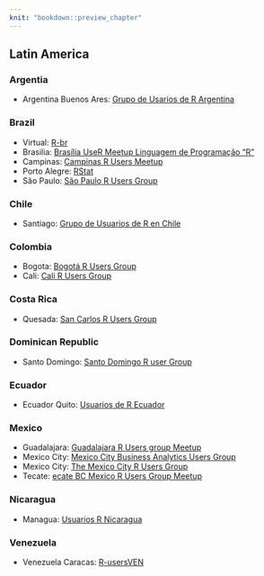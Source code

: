```yaml
---
knit: "bookdown::preview_chapter"
---
```


## Latin America

### Argentia

  * Argentina Buenos Ares: [Grupo de Usarios de R Argentina](http://ar.i314.com.ar/)

### Brazil

  * Virtual: [R-br](http://leg.est.ufpr.br/doku.php/software:rbr)
  *  Brasilia: [Brasília UseR Meetup Linguagem de Programação "R"](http://www.meetup.com/Brasilia-UseR-Meetup/)
  *  Campinas: [Campinas R Users Meetup](http://www.meetup.com/Campinas-R-Users-Meetup/)
  *  Porto Alegre: [RStat](http://www.meetup.com/RStat-RS-R-User-Group/)
  *  São Paulo: [São Paulo R Users Group](http://www.meetup.com/useR-SP/)

### Chile

  * Santiago: [Grupo de Usuarios de R en Chile](http://www.meetup.com/useRchile/)

### Colombia

  * Bogota: [Bogotá R Users Group](http://www.meetup.com/it/Bogota-R-Users-Group/)
  * Cali: [Cali R Users Group](http://www.meetup.com/R-Users-Group-Cali/)

### Costa Rica

  * Quesada: [San Carlos R Users Group](http://www.meetup.com/San-Carlos-R-User-Group/)

### Dominican Republic

  * Santo Domingo: [Santo Domingo R user Group](http://www.meetup.com/Santo-Domingo-R-useR-Group/)

### Ecuador

  * Ecuador Quito: [Usuarios de R Ecuador](http://www.meetup.com/Usuarios-de-R-Ecuador/)

### Mexico

  *  Guadalajara: [Guadalajara R Users group Meetup](http://www.meetup.com/Macao-R-Learning-Meetup/)
  *  Mexico City: [Mexico City Business Analytics Users Group](http://www.meetup.com/Mexico-City-Business-Analytics-Users/events/219135766/)
  *  Mexico City: [The Mexico City R Users Group](http://www.meetup.com/Macao-R-Learning-Meetup/)
  *  Tecate: [ecate BC Mexico R Users Group Meetup](http://www.meetup.com/Usuarios-de-R-Ecuador/)

### Nicaragua

  * Managua: [Usuarios R Nicaragua](https://www.facebook.com/groups/usuariosrnicaragua/)

### Venezuela

  * Venezuela Caracas: [R-usersVEN](http://www.meetup.com/R-usersVEN)
